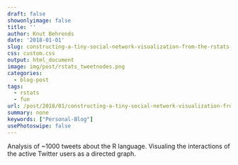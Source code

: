 ```yaml
---
draft: false
showonlyimage: false
title: ''
author: Knut Behrends
date: '2018-01-01'
slug: constructing-a-tiny-social-network-visualization-from-the-rstats-hashtag
css: custom.css
output: html_document
image: img/post/rstats_tweetnodes.png
categories:
  - blog-post
tags:
  - rstats
  - fun
url: /post/2018/01/constructing-a-tiny-social-network-visualization-from-the-rstats-hashtag/
summary: none
keywords: ["Personal-Blog"]
usePhotoswipe: false
---
```


Analysis of ~1000 tweets about the R language. Visualing the interactions of the active Twitter users as a directed graph. 
